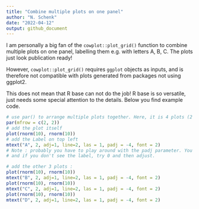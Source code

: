 ```yaml
---
title: "Combine multiple plots on one panel"
author: "N. Schenk"
date: "2022-04-12"
output: github_document
---
```


I am personally a big fan of the `cowplot::plot_grid()` function to combine multiple plots on one panel, labelling them e.g. with letters A, B, C. The plots just look publication ready!

However, `cowplot::plot_grid()` requires `ggplot` objects as inputs, and is therefore not compatible with plots generated from packages not using ggplot2.

This does not mean that R base can not do the job! R base is so versatile, just needs some special attention to the details. Below you find example code.

```r
# use par() to arrange multiple plots together. Here, it is 4 plots (2 rows and 2 columns)
par(mfrow = c(2, 2)) 
# add the plot itself
plot(rnorm(10), rnorm(10))
# add the Label on top left
mtext("A", 2, adj=1, line=2, las = 1, padj = -4, font = 2)
# Note : probably you have to play around with the padj parameter. You could e.g. first try -4 as here,
# and if you don't see the label, try 0 and then adjust.

# add the other 3 plots : 
plot(rnorm(10), rnorm(10))
mtext("B", 2, adj=1, line=2, las = 1, padj = -4, font = 2)
plot(rnorm(10), rnorm(10))
mtext("C", 2, adj=1, line=2, las = 1, padj = -4, font = 2)
plot(rnorm(10), rnorm(10))
mtext("D", 2, adj=1, line=2, las = 1, padj = -4, font = 2)
```
